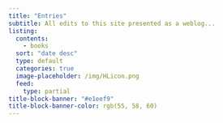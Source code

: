 ```yaml
---
title: "Entries"
subtitle: All edits to this site presented as a weblog...
listing:
  contents:
    - books
  sort: "date desc"
  type: default
  categories: true
  image-placeholder: /img/HLicon.png
  feed:
    type: partial
title-block-banner: "#e1eef9"
title-block-banner-color: rgb(55, 58, 60)
---
```


<link rel="stylesheet" href="http://fonts.googleapis.com/css?family=Alice|Open+Sans:400,300,700">
<style>
.navbar {
	border-bottom: 1px solid #dee2e6
}
.quarto-title-banner {
	border-bottom: 1px solid #dee2e6;
}

.title {
  font-family: Alice, Georgia, serif;
  font-size: 49px;
  font-weight: 400;
}

#quarto-document-content {
	background: rgb(247,249,251);
	border: 1px solid #dee2e6;
}

#quarto-content {border-top: 1px solid #dee2e6;}

@media(max-width: 991.98px) {
 body.nav-sidebar .quarto-title-banner,
 body.nav-sidebar .quarto-title-banner {
  display:grid
 }
}

div.metadata {margin-left: 1em;}

footer {border-top: 1px solid #dee2e6;}
</style>
